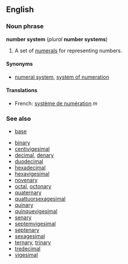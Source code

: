 ==English==
===Noun phrase===
{{wikipedia}}
'''number system''' (''plural'' '''number systems''')

#{{arithmetic}} A set of [[numeral]]s for representing numbers.

====Synonyms====
*[[numeral system]], [[system of numeration]]

====Translations====
{{top}}
*French: [[système de numération]] ''m''
{{mid}}
{{bottom}}

===See also===
*[[base]]
<!--list from Wikipedia article "numeral system"-->
*[[binary]]
*[[centivigesimal]]<!--120-->
*[[decimal]], [[denary]]<!--10-->
*[[duodecimal]]<!--12-->
*[[hexadecimal]]<!--16-->
*[[hexavigesimal]]<!--26-->
*[[novenary]]<!--9-->
*[[octal]], [[octonary]]<!--8-->
*[[quaternary]]<!--4-->
*[[quattuorsexagesimal]]<!--64-->
*[[quinary]]<!--5-->
*[[quinquevigesimal]]<!--25-->
*[[senary]]<!--6-->
*[[septemvigesimal]]<!--27-->
*[[septenary]]<!--7-->
*[[sexagesimal]]<!--60-->
*[[ternary]], [[trinary]]<!--3-->
*[[tredecimal]]<!--13-->
*[[vigesimal]]<!--20-->